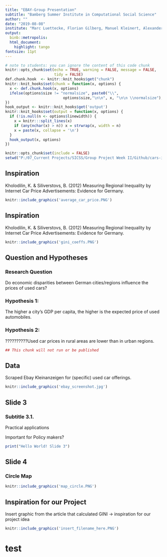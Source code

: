 ```yaml
---
title: "EBAY-Group Presentation"
subtitle: "Bamberg Summer Institute in Computational Social Science"
author: ""
date: "2019-08-08"
institute: "Marc Luettecke, Florian Gilberg, Manuel Kleinert, Alexander Brand, Johannes Geiger"
output: 
  binb::metropolis:
  html_document:
    highlight: tango
fontsize: 11pt
---
```



```r
# note to students: you can ignore the content of this code chunk
knitr::opts_chunk$set(echo = TRUE, warning = FALSE, message = FALSE,
                      tidy = FALSE)
def.chunk.hook  <- knitr::knit_hooks$get("chunk")
knitr::knit_hooks$set(chunk = function(x, options) {
  x <- def.chunk.hook(x, options)
  ifelse(options$size != "normalsize", paste0("\\", 
                          options$size,"\n\n", x, "\n\n \\normalsize"), x)
})
hook_output <- knitr::knit_hooks$get('output')
knitr::knit_hooks$set(output = function(x, options) {
  if (!is.null(n <- options$linewidth)) {
    x = knitr:::split_lines(x)
    if (any(nchar(x) > n)) x = strwrap(x, width = n)
    x = paste(x, collapse = '\n')
  }
  hook_output(x, options)
})
```

```r
knitr::opts_chunk$set(include = FALSE)
setwd("P:/07_Current Projects/SICSS/Group Project Week II/Github/cars-inequality/presentation")
```


## Inspiration

Kholodilin, K. & Siliverstovs, B. (2012) Measuring Regional Inequality by Internet Car Price Advertisements: Evidence for Germany.

```r
knitr::include_graphics('average_car_price.PNG')

```

## Inspiration

Kholodilin, K. & Siliverstovs, B. (2012) Measuring Regional Inequality by Internet Car Price Advertisements: Evidence for Germany.

```r
knitr::include_graphics('gini_coeffs.PNG')

```


## Question and Hypotheses

### Research Question

Do economic disparities between German cities/regions influence the prices of used cars?

### Hypothesis 1: 
The higher a city's GDP per capita, the higher is the expected price of used automobiles.

### Hypothesis 2: 
??????????Used car prices in rural areas are lower than in urban regions.

```r
## This chunk will not run or be published

```


## Data

Scraped Ebay Kleinanzeigen for (specific) used car offerings.

```r
knitr::include_graphics('ebay_screenshot.jpg')

```


## Slide 3
### Subtitle 3.1.

Practical applications

Important for Policy makers?
```r
print("Hello World! Slide 3")

```




## Slide 4
### Circle Map

```r
knitr::include_graphics('map_circle.PNG')

```

## Inspiration for our Project

Insert graphic from the article that calculated GINI -> inspiration for our project idea
```r
knitr::include_graphics('insert_filename_here.PNG')

```
# test